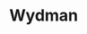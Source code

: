 
# Wydman

<ProjectDetails
  region="Vale"
  house="House Wydman"
  type="Keep"
  status="Abandoned"
  warp="/warp wydman"
  projectLead="iBoliiid"
  dateStarted="June 4, 2017"
  dateCompleted="Invalid Date"
/>
